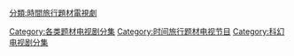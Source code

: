 [[Category:各类题材电视剧分集|Category:各类题材电视剧分集]]
[[Category:时间旅行题材电视节目|Category:时间旅行题材电视节目]]
[[分類:時間旅行題材電視劇|分類:時間旅行題材電視劇]]
[[Category:科幻电视剧分集|Category:科幻电视剧分集]]